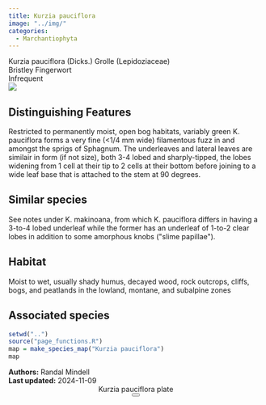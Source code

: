 ```yaml
---
title: Kurzia pauciflora
image: "../img/"
categories:
  - Marchantiophyta
---
```


<div class="info-panel">
 <div class="info-top">
  <div class="taxon-scientific"><span class="taxon-name">Kurzia pauciflora</span> <span class="taxon-authority">(Dicks.) Grolle</span> <span class="taxon-family">(Lepidoziaceae)</span></div>
  <div class="taxon-common">Bristley Fingerwort</div>
 </div>
 <div class="info-bottom">
  <div class="taxon-qnd"></div>
  <div class="taxon-abundance">Infrequent</div>
 </div>
</div>
<div class="imerss-content-frame">
 <div class="imerss-image-header">
  <div class="imerss-image-holder imerss-column-left" data-toggle="tooltip" style="background-image: url(../img/)" title="">
  </div>

  <div class="imerss-image-holder imerss-column-right" data-toggle="tooltip" style="background-image: url(../img/)" title="">
  </div>
 
 </div>
 <div class="imerss-content-lower">
  <div class="imerss-column-left">
  <div class="tab-microscope" data-micromodal-trigger="modal-plate">
  <img src="../img/bryo guide microscope.png"/>
  </div>

<h2>Distinguishing Features</h2>

Restricted to permanently moist, open bog habitats, variably green K. pauciflora forms a very fine (&lt;1/4 mm wide) filamentous fuzz in and amongst the sprigs of Sphagnum. The underleaves and lateral leaves are similair in form (if not size), both 3-4 lobed and sharply-tipped, the lobes widening from 1 cell at their tip to 2 cells at their bottom before joining to a wide leaf base that is attached to the stem at 90 degrees.

<h2>Similar species</h2>

See notes under K. makinoana, from which K. pauciflora differs in having a 3-to-4 lobed underleaf while the former has an underleaf of 1-to-2 clear lobes in addition to some amorphous knobs (&quot;slime papillae&quot;).

<h2>Habitat</h2>

Moist to wet, usually shady humus, decayed wood, rock outcrops, cliffs, bogs, and peatlands in the lowland, montane, and subalpine zones

<h2>Associated species</h2>


</div>

<div class="imerss-column-right">

<div class="imerss-image-holder imerss-column-right" data-toggle="tooltip" style="background-image: url(../img/)" title="">
</div>

<div class="imerss-map-holder">
```r
setwd("..")
source("page_functions.R")
map = make_species_map("Kurzia pauciflora")
map
```
</div>

</div>

</div>
</div>

<div class="taxon-footer">
 <div class="taxon-authors"><b>Authors:</b> <span>Randal Mindell</span></div>
 <div class="taxon-update"><b>Last updated:</b> <span>2024-11-09</span></div>
</div>

<div class="modal micromodal-slide" id="modal-plate" aria-hidden="true">
 <div class="modal__overlay" tabindex="-1" data-micromodal-close>
  <div class="modal__container" role="dialog" aria-modal="true" aria-labelledby="modal-plate-title" >
   <header class="modal__header">
   <div class="modal__title" id="modal-plate-title">
  Kurzia pauciflora plate
   </div>
   <button class="modal__close" aria-label="Close" data-micromodal-close></button>
   </header>
  <div class="modal__content" id="modal-plate-content">
   <div class="imerss-image-holder" data-toggle="tooltip" style="background-image: url(../img/)" title="">
  </div>
  </div>
  </div>
 </div>
</div>

<script src="../js/micromodal.min.js"></script>
<link href="../css/style-taxon.css" rel="stylesheet">
<link href="../css/micromodal.css" rel="stylesheet">

<script>
MicroModal.init();
</script>

